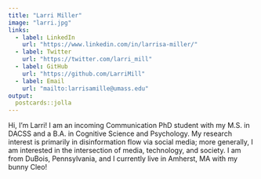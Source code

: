 ```yaml
---
title: "Larri Miller"
image: "larri.jpg"
links:
  - label: LinkedIn
    url: "https://www.linkedin.com/in/larrisa-miller/"
  - label: Twitter
    url: "https://twitter.com/larri_mill"
  - label: GitHub
    url: "https://github.com/LarriMill"
  - label: Email
    url: "mailto:larrisamille@umass.edu"
output:
  postcards::jolla
---
```

 
Hi, I'm Larri!
I am an incoming Communication PhD student with my M.S. in DACSS and a B.A. in Cognitive Science and Psychology. My research interest is primarily in disinformation flow via social media; more generally, I am interested in the intersection of media, technology, and society. I am from DuBois, Pennsylvania, and I currently live in Amherst, MA with my bunny Cleo!

